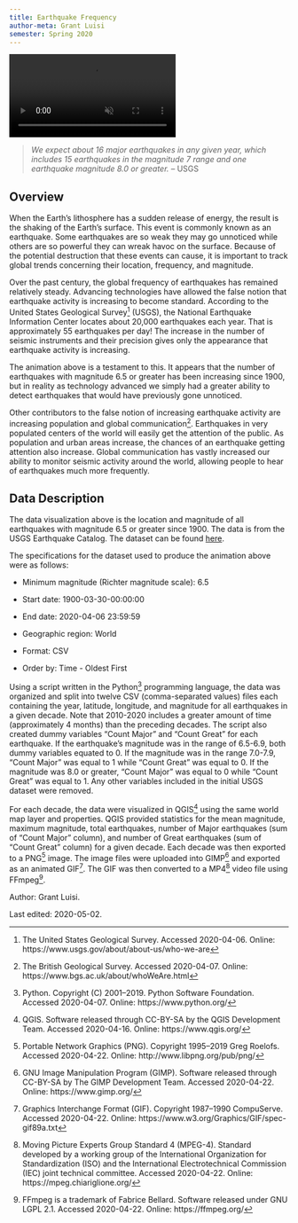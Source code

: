 ```yaml
---
title: Earthquake Frequency
author-meta: Grant Luisi
semester: Spring 2020
---
```


<!-- VIDEO ON LOOP: see styles.css for formatting -->
<div class="video-wrapper">
  <video id="scaledvideo" controls preload="true" autoplay loop muted>
    <source src="https://drdavis.space/teaching/ds/sdd/media/2020/05/grluisi_project.mp4" type="video/mp4" >
  </video>
</div>

> *We expect about 16 major earthquakes in any given year, which includes 15 earthquakes in the magnitude 7 range and one earthquake magnitude 8.0 or greater.* -- USGS

## Overview

When the Earth's lithosphere has a sudden release of energy, the result is the shaking of the Earth's surface.
This event is commonly known as an earthquake.
Some earthquakes are so weak they may go unnoticed while others are so powerful they can wreak havoc on the surface.
Because of the potential destruction that these events can cause, it is important to track global trends concerning their location, frequency, and magnitude.

Over the past century, the global frequency of earthquakes has remained relatively steady.
Advancing technologies have allowed the false notion that earthquake activity is increasing to become standard.
According to the United States Geological Survey[^USGS] (USGS), the National Earthquake Information Center locates about 20,000 earthquakes each year.
That is approximately 55 earthquakes per day!
The increase in the number of seismic instruments and their precision gives only the appearance that earthquake activity is increasing.

The animation above is a testament to this.
It appears that the number of earthquakes with magnitude 6.5 or greater has been increasing since 1900, but in reality as technology advanced we simply had a greater ability to detect earthquakes that would have previously gone unnoticed.

Other contributors to the false notion of increasing earthquake activity are increasing population and global communication[^BGS].
Earthquakes in very populated centers of the world will easily get the attention of the public.
As population and urban areas increase, the chances of an earthquake getting attention also increase.
Global communication has vastly increased our ability to monitor seismic activity around the world, allowing people to hear of earthquakes much more frequently.

## Data Description

The data visualization above is the location and magnitude of all earthquakes with magnitude 6.5 or greater since 1900.
The data is from the USGS Earthquake Catalog.
The dataset can be found [here](https://earthquake.usgs.gov/earthquakes/search/#%7B%22autoUpdate%22%3A%5B%5D%2C%22basemap%22%3A%22grayscale%22%2C%22feed%22%3A%221586212590772%22%2C%22listFormat%22%3A%22default%22%2C%22mapposition%22%3A%5B%5B-88.76258566395309%2C-101.25%5D%2C%5B88.7776770744229%2C461.24999999999994%5D%5D%2C%22overlays%22%3A%5B%22plates%22%5D%2C%22restrictListToMap%22%3A%5B%22restrictListToMap%22%5D%2C%22search%22%3A%7B%22id%22%3A%221586212590772%22%2C%22name%22%3A%22Search%20Results%22%2C%22isSearch%22%3Atrue%2C%22params%22%3A%7B%22starttime%22%3A%221900-03-30%2000%3A00%3A00%22%2C%22endtime%22%3A%222020-04-06%2023%3A59%3A59%22%2C%22minmagnitude%22%3A8%2C%22orderby%22%3A%22time%22%7D%7D%2C%22sort%22%3A%22newest%22%2C%22timezone%22%3A%22utc%22%2C%22viewModes%22%3A%5B%22list%22%2C%22map%22%2C%22settings%22%5D%2C%22event%22%3A%22official19640328033616_30%22%7D).

The specifications for the dataset used to produce the animation above were as follows:

- Minimum magnitude (Richter magnitude scale): 6.5

- Start date: 1900-03-30-00:00:00

- End date: 2020-04-06 23:59:59

- Geographic region: World

- Format: CSV

- Order by: Time - Oldest First

Using a script written in the Python[^python] programming language, the data was organized and split into twelve CSV (comma-separated values) files each containing the year, latitude, longitude, and magnitude for all earthquakes in a given decade.
Note that 2010-2020 includes a greater amount of time (approximately 4 months) than the preceding decades.
The script also created dummy variables "Count Major" and "Count Great" for each earthquake.
If the earthquake's magnitude was in the range of 6.5-6.9, both dummy variables equated to 0.
If the magnitude was in the range 7.0-7.9, "Count Major" was equal to 1 while "Count Great" was equal to 0.
If the magnitude was 8.0 or greater, "Count Major" was equal to 0 while "Count Great" was equal to 1.
Any other variables included in the initial USGS dataset were removed.

For each decade, the data were visualized in QGIS[^qgis] using the same world map layer and properties.
QGIS provided statistics for the mean magnitude, maximum magnitude, total earthquakes, number of Major earthquakes (sum of "Count Major" column), and number of Great earthquakes (sum of "Count Great" column) for a given decade.
Each decade was then exported to a PNG[^png] image.
The image files were uploaded into GIMP[^gimp] and exported as an animated GIF[^gif].
The GIF was then converted to a MP4[^mp4] video file using FFmpeg[^ffmpeg].

<div class="credit-line">

Author: Grant Luisi.

Last edited: 2020-05-02.

</div>

[^USGS]: The United States Geological Survey. Accessed 2020-04-06. Online: https://www.usgs.gov/about/about-us/who-we-are

[^BGS]: The British Geological Survey. Accessed 2020-04-07. Online: https://www.bgs.ac.uk/about/whoWeAre.html

[^python]: Python. Copyright (C) 2001--2019. Python Software Foundation. Accessed 2020-04-07. Online: https://www.python.org/

[^qgis]: QGIS. Software released through CC-BY-SA by the QGIS Development Team. Accessed 2020-04-16. Online: https://www.qgis.org/

[^png]: Portable Network Graphics (PNG). Copyright 1995–2019 Greg Roelofs. Accessed 2020-04-22. Online: http://www.libpng.org/pub/png/

[^gimp]: GNU Image Manipulation Program (GIMP). Software released through CC-BY-SA by The GIMP Development Team. Accessed 2020-04-22. Online: https://www.gimp.org/

[^gif]: Graphics Interchange Format (GIF). Copyright 1987–1990 CompuServe. Accessed 2020-04-22. Online: https://www.w3.org/Graphics/GIF/spec-gif89a.txt

[^mp4]: Moving Picture Experts Group Standard 4 (MPEG-4). Standard developed by a working group of the International Organization for Standardization (ISO) and the International Electrotechnical Commission (IEC) joint technical committee. Accessed 2020-04-22. Online: https://mpeg.chiariglione.org/

[^ffmpeg]: FFmpeg is a trademark of Fabrice Bellard. Software released under GNU LGPL 2.1. Accessed 2020-04-22. Online: https://ffmpeg.org/
